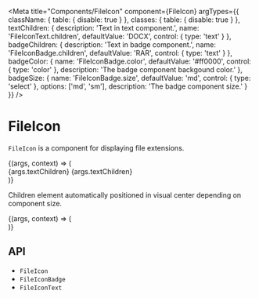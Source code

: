 

<Meta
  title="Components/FileIcon"
  component={FileIcon}
  argTypes={{
    className: {
      table: {
        disable: true
      }
    },
    classes: {
      table: {
        disable: true
      }
    },
    textChildren: {
      description: 'Text in text component.',
      name: 'FileIconText.children',
      defaultValue: 'DOCX',
      control: { type: 'text' }
    },
    badgeChildren: {
      description: 'Text in badge component.',
      name: 'FileIconBadge.children',
      defaultValue: 'RAR',
      control: { type: 'text' }
    },
    badgeColor: {
      name: 'FileIconBadge.color',
      defaultValue: '#ff0000',
      control: { type: 'color' },
      description: 'The badge component backgound color.'
    },
    badgeSize: {
      name: 'FileIconBadge.size',
      defaultValue: 'md',
      control: { type: 'select' },
      options: ['md', 'sm'],
      description: 'The badge component size.'
    }
  }}
/>

# FileIcon

`FileIcon` is a component for displaying file extensions.

<Canvas>
  <Story name="Demo">
    {(args, context) => (
      <div style={{ 
        display: 'flex',
        alignItems: 'center',
        gap: '16px'
       }}>
        <FileIcon icon={IconFileVariant} width={args.width} height={args.height}/>
        <FileIcon icon={IconFileVariant} width={args.width} height={args.height}>
          <FileIconText>{args.textChildren}</FileIconText>  
        </FileIcon>
        <FileIcon width={args.width} height={args.height}/>
        <FileIcon width={args.width} height={args.height}>
          <FileIconText>{args.textChildren}</FileIconText>  
        </FileIcon>
        <FileIcon icon={IconFileVariant} width={args.width} height={args.height}>
          <FileIconBadge children={args.badgeChildren} size={args.badgeSize} color={args.badgeColor}/>
        </FileIcon>
        <FileIcon width={args.width} height={args.height}>
          <FileIconBadge children={args.badgeChildren} size={args.badgeSize} color={args.badgeColor}/>
        </FileIcon>
      </div>
    )}
  </Story>
</Canvas>

<ArgsTable story="Demo" />

<br />

Children element automatically positioned in visual center depending on component size.

<Canvas>
  <Story name="Sizes" argTypes={{
      width: {
        table: {
          disable: true
        }
      },
      height: {
        table: {
          disable: true
        }
      },
      children: {
        table: {
          disable: true
        }
      }
    }}>
    {(args, context) => (
      <div style={{ 
        display: 'flex',
        alignItems: 'center',
        gap: '16px'
       }}>
        <FileIcon>
          <FileIconBadge color="red" size="md" children="ZIP"/>
        </FileIcon>
        <FileIcon width={33} height={44}>
          <FileIconBadge color="purple" size="sm" children="RAR"/>
        </FileIcon>
        <FileIcon width={30} height={40}>
          <FileIconBadge color="#9672FF" size="sm" children="RAR"/>
        </FileIcon>
        <FileIcon width={27} height={36}>
          <FileIconBadge color="#9672FF" size="sm" children="RAR"/>
        </FileIcon>
        <FileIcon icon={IconFileVariant}>
          <FileIconBadge color="red" size="md" children="ZIP"/>
        </FileIcon>
        <FileIcon icon={IconFileVariant} width={33} height={44}>
          <FileIconBadge color="purple" size="sm" children="RAR"/>
        </FileIcon>
        <FileIcon icon={IconFileVariant} width={30} height={40}>
          <FileIconBadge color="#9672FF" size="sm" children="RAR"/>
        </FileIcon>
        <FileIcon icon={IconFileVariant} width={27} height={36}>
          <FileIconBadge color="#9672FF" size="sm" children="RAR"/>
        </FileIcon>
      </div>
    )}
  </Story>
</Canvas>

## API

<ul>
  <li>
    <LinkTo kind="components-api-FileIcon" story="page">
      <code>FileIcon</code>
    </LinkTo>
  </li>
  <li>
    <LinkTo kind="components-api-FileIconBadge" story="page">
      <code>FileIconBadge</code>
    </LinkTo>
  </li>
  <li>
    <LinkTo kind="components-api-FileIconText" story="page">
      <code>FileIconText</code>
    </LinkTo>
  </li>
</ul>

